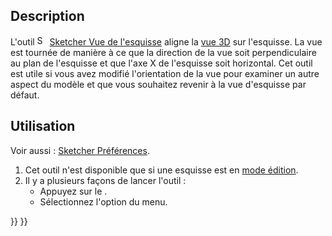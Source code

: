 <languages/>

{{Docnav/fr
|[[Sketcher_LeaveSketch/fr|Quitter l'esquisse]]
|[[Sketcher_ViewSection/fr|Vue en coupe]]
|[[Sketcher_Workbench/fr|Atelier Sketcher]]
|IconL=Sketcher_LeaveSketch.svg
|IconR=Sketcher_ViewSection.svg
|IconC=Workbench_Sketcher.svg
}}

{{GuiCommand/fr
|Name=Sketcher ViewSketch
|Name/fr=Sketcher Vue de l'esquisse
|MenuLocation=Esquisse → Vue de l'esquisse
|Workbenches=[[Sketcher_Workbench/fr|Sketcher]]
|Shortcut={{KEY|Q}} {{KEY|P}}
}}

==Description==

L'outil [[Image:Sketcher_ViewSketch.svg|16px]] [[Sketcher_ViewSketch/fr|Sketcher Vue de l'esquisse]] aligne la [[3D_view/fr|vue 3D]] sur l'esquisse. La vue est tournée de manière à ce que la direction de la vue soit perpendiculaire au plan de l'esquisse et que l'axe X de l'esquisse soit horizontal. Cet outil est utile si vous avez modifié l'orientation de la vue pour examiner un autre aspect du modèle et que vous souhaitez revenir à la vue d'esquisse par défaut.

<span id="Usage"></span>
==Utilisation==

Voir aussi : [[Sketcher_Preferences/fr#Affichage|Sketcher Préférences]].

# Cet outil n'est disponible que si une esquisse est en [[Sketcher_EditSketch/fr|mode édition]].
# Il y a plusieurs façons de lancer l'outil :
#* Appuyez sur le {{Button|[[Image:Sketcher_ViewSketch.svg|16px]] [[Sketcher_ViewSketch/fr|Vue de l'esquisse]]}}.
#* Sélectionnez l'option {{MenuCommand|Esquisse → [[Image:Sketcher_ViewSketch.svg|16px]] Vue de l'esquisse}} du menu.


{{Docnav/fr
|[[Sketcher_LeaveSketch/fr|Quitter l'esquisse]]
|[[Sketcher_ViewSection/fr|Vue en coupe]]
|[[Sketcher_Workbench/fr|Atelier Sketcher]]
|IconL=Sketcher_LeaveSketch.svg
|IconR=Sketcher_ViewSection.svg
|IconC=Workbench_Sketcher.svg
}}

{{Sketcher_Tools_navi{{#translation:}}}}
{{Userdocnavi{{#translation:}}}}